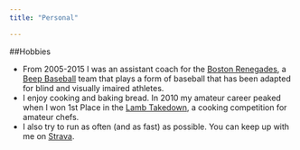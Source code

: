 ```yaml
---
title: "Personal"

---
```

##Hobbies

* From 2005-2015 I was an assistant coach for the [Boston Renegades](www.blindcitizens.org/renegades), a [Beep Baseball](www.NBBA.org) team that plays a form of baseball that has been adapted for blind and visually imaired athletes.  
* I enjoy cooking and baking bread. In 2010 my amateur career peaked when I won 1st Place in the [Lamb Takedown](http://thetakedowns.com/bizonculous-cooks-teach-boston-a-lamb-master-class/), a cooking competition for amateur chefs.  
* I also try to run as often (and as fast) as possible. You can keep up with me on [Strava](https://www.strava.com/athletes/16743416).  

